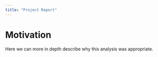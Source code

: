 ```yaml
---
title: "Project Report"
---
```


# Motivation

Here we can more in depth describe why this analysis was appropriate. 